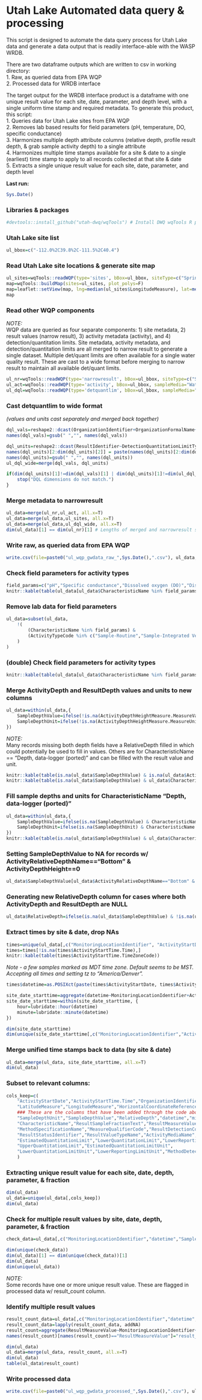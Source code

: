 # Utah Lake Automated data query & processing
This script is designed to automate the data query process for Utah Lake data and generate
a data output that is readily interface-able with the WASP WRDB.

There are two dataframe outputs which are written to csv in working directory:  
1. Raw, as queried data from EPA WQP  
2. Processed data for WRDB interface  

The target output for the WRDB interface product is a dataframe with one unique result value for each site, date, parameter, and depth level, with a single 
uniform time stamp and required metadata. To generate this product, this script:  
1. Queries data for Utah Lake sites from EPA WQP  
2. Removes lab based results for field parameters (pH, temperature, DO, specific conductance)  
3. Harmonizes multiple depth attribute columns (relative depth, profile result depth, & grab sample activity depth) to a single attribute  
4. Harmonizes multiple time stamps available for a site & date to a single (earliest) time stamp to apply to all records collected at that site & date  
5. Extracts a single unique result value for each site, date, parameter, and depth level  

**Last run:  **
```r
Sys.Date()
```

### Libraries & packages
```r
#devtools::install_github("utah-dwq/wqTools") # Install DWQ wqTools R package if necessary (see github.com/utah-dwq/wqTools for more info)


```

### Utah Lake site list
```r
ul_bbox=c("-112.0%2C39.8%2C-111.5%2C40.4")
```

### Read Utah Lake site locations & generate site map
```r
ul_sites=wqTools::readWQP(type='sites', bBox=ul_bbox, siteType=c("Spring","Well"), sampleMedia="Water") #Connection to WQP occasionally times out, function tries connection up to 10 times
map=wqTools::buildMap(sites=ul_sites, plot_polys=F)
map=leaflet::setView(map, lng=median(ul_sites$LongitudeMeasure), lat=median(ul_sites$LatitudeMeasure), zoom=10)
map
```

### Read other WQP components
*NOTE:*  
WQP data are queried as four separate components: 1) site metadata, 2) result values (narrow result), 3) activity metadata (activity), and 4) detection/quantitation limits. 
Site metadata, activity metadata, and detection/quantitation limits are all merged to narrow result to generate a single dataset. Multiple det/quant limits are often available 
for a single water quality result. These are cast to a wide format before merging to narrow result to maintain all available det/quant limits.

```r
ul_nr=wqTools::readWQP(type='narrowresult', bBox=ul_bbox, siteType=c("Spring","Well"), sampleMedia="Water", print=F)
ul_act=wqTools::readWQP(type='activity', bBox=ul_bbox, sampleMedia="Water")
ul_dql=wqTools::readWQP(type='detquantlim', bBox=ul_bbox, sampleMedia="Water")
```

### Cast detquantlim to wide format
*(values and units cast separately and merged back together)*

```r
dql_vals=reshape2::dcast(OrganizationIdentifier+OrganizationFormalName+ActivityIdentifier+MonitoringLocationIdentifier+ResultIdentifier+CharacteristicName~DetectionQuantitationLimitTypeName, value.var='DetectionQuantitationLimitMeasure.MeasureValue', data=ul_dql)
names(dql_vals)=gsub(" ","", names(dql_vals))

dql_units=reshape2::dcast(ResultIdentifier~DetectionQuantitationLimitTypeName, value.var='DetectionQuantitationLimitMeasure.MeasureUnitCode', data=ul_dql)
names(dql_units)[2:dim(dql_units)[2]] = paste(names(dql_units)[2:dim(dql_units)[2]], "Unit")
names(dql_units)=gsub(" ","", names(dql_units))
ul_dql_wide=merge(dql_vals, dql_units)

if(dim(dql_units)[1]!=dim(dql_vals)[1] | dim(dql_units)[1]!=dim(ul_dql_wide)[1]){
	stop("DQL dimensions do not match.")
}
```


### Merge metadata to narrowresult
```r
ul_data=merge(ul_nr,ul_act, all.x=T)
ul_data=merge(ul_data,ul_sites, all.x=T)
ul_data=merge(ul_data,ul_dql_wide, all.x=T)
dim(ul_data)[1] == dim(ul_nr)[1] # Lengths of merged and narrowresult should match
```

### Write raw, as queried data from EPA WQP
```r
write.csv(file=paste0("ul_wqp_gwdata_raw_",Sys.Date(),".csv"), ul_data, row.names=F)
```



### Check field parameters for activity types
```r
field_params=c("pH","Specific conductance","Dissolved oxygen (DO)","Dissolved oxygen saturation","Temperature, water")
knitr::kable(table(ul_data[ul_data$CharacteristicName %in% field_params,"ActivityTypeCode"]))
```

### Remove lab data for field parameters
```r
ul_data=subset(ul_data,
	!(
		(CharacteristicName %in% field_params) &
		(ActivityTypeCode %in% c("Sample-Routine","Sample-Integrated Vertical Profile","Quality Control Sample-Field Replicate"))
	)
)
```

### (double) Check field parameters for activity types
```r
knitr::kable(table(ul_data[ul_data$CharacteristicName %in% field_params,"ActivityTypeCode"]))
```

### Merge ActivityDepth and ResultDepth values and units to new columns
```r
ul_data=within(ul_data,{
	SampleDepthValue=ifelse(!is.na(ActivityDepthHeightMeasure.MeasureValue), ActivityDepthHeightMeasure.MeasureValue, ResultDepthHeightMeasure.MeasureValue)
	SampleDepthUnit=ifelse(!is.na(ActivityDepthHeightMeasure.MeasureUnitCode), as.character(ActivityDepthHeightMeasure.MeasureUnitCode), as.character(ResultDepthHeightMeasure.MeasureUnitCode))
})
```


*NOTE:*  
Many records missing both depth fields have a RelativeDepth filled in which could potentially be used to fill in values. Others are for CharacteristicName == "Depth, data-logger (ported)" and can be filled with the result value and unit.

```r
knitr::kable(table(is.na(ul_data$SampleDepthValue) & is.na(ul_data$ActivityRelativeDepthName)))
knitr::kable(table(is.na(ul_data$SampleDepthValue) & ul_data$CharacteristicName=="Depth, data-logger (ported)"))
```

### Fill sample depths and units for CharacteristicName "Depth, data-logger (ported)"
```r
ul_data=within(ul_data,{
	SampleDepthValue=ifelse(is.na(SampleDepthValue) & CharacteristicName == "Depth, data-logger (ported)", ResultMeasureValue, SampleDepthValue)
	SampleDepthUnit=ifelse(is.na(SampleDepthUnit) & CharacteristicName == "Depth, data-logger (ported)", as.character(ResultMeasure.MeasureUnitCode), as.character(SampleDepthUnit))
})
knitr::kable(table(is.na(ul_data$SampleDepthValue) & ul_data$CharacteristicName=="Depth, data-logger (ported)"))
```

### Setting SampleDepthValue to NA for records w/ ActivityRelativeDepthName=="Bottom" & ActivityDepthHeight==0
```r
ul_data$SampleDepthValue[ul_data$ActivityRelativeDepthName=="Bottom" & ul_data$ActivityDepthHeightMeasure.MeasureValue==0] = NA
```

### Generating new RelativeDepth column for cases where both ActivityDepth and ResultDepth are NULL
```r
ul_data$RelativeDepth=ifelse(is.na(ul_data$SampleDepthValue) & !is.na(ul_data$ActivityRelativeDepthName), as.character(ul_data$ActivityRelativeDepthName), NA)
```

### Extract times by site & date, drop NAs
```r
times=unique(ul_data[,c("MonitoringLocationIdentifier", "ActivityStartDate", "ActivityStartTime.Time", "ActivityStartTime.TimeZoneCode")])
times=times[!is.na(times$ActivityStartTime.Time),]
knitr::kable(table(times$ActivityStartTime.TimeZoneCode))
```
*Note - a few samples marked as MDT time zone. Default seems to be MST. Accepting all times and setting tz to "America/Denver".*

```r
times$datetime=as.POSIXct(paste(times$ActivityStartDate, times$ActivityStartTime.Time), format="%Y-%m-%d %H:%M:%S", tz="America/Denver")

site_date_starttime=aggregate(datetime~MonitoringLocationIdentifier+ActivityStartDate, data=times,FUN='min')
site_date_starttime=within(site_date_starttime, {
	hour=lubridate::hour(datetime)
	minute=lubridate::minute(datetime)
})

dim(site_date_starttime)
dim(unique(site_date_starttime[,c("MonitoringLocationIdentifier","ActivityStartDate")]))
```

### Merge unified time stamps back to data (by site & date)
```r
ul_data=merge(ul_data, site_date_starttime, all.x=T)
dim(ul_data)
```

### Subset to relevant columns:
```r
cols_keep=c(
	"ActivityStartDate","ActivityStartTime.Time","OrganizationIdentifier","OrganizationFormalName","MonitoringLocationIdentifier","MonitoringLocationName","MonitoringLocationTypeName",  
	"LatitudeMeasure","LongitudeMeasure","HorizontalCoordinateReferenceSystemDatumName",  
	### These are the columns that have been added through the code above  
	"SampleDepthUnit","SampleDepthValue","RelativeDepth","datetime","minute","hour",  
	"CharacteristicName","ResultSampleFractionText","ResultMeasureValue","ResultMeasure.MeasureUnitCode",  
	"MethodSpecificationName","MeasureQualifierCode","ResultDetectionConditionText",  
	"ResultStatusIdentifier","ResultValueTypeName","ActivityMediaName",  
	"EstimatedQuantitationLimit","LowerQuantitationLimit","LowerReportingLimit","MethodDetectionLevel",  
	"UpperQuantitationLimit","EstimatedQuantitationLimitUnit",  
	"LowerQuantitationLimitUnit","LowerReportingLimitUnit","MethodDetectionLevelUnit","UpperQuantitationLimitUnit"  
	)
```

### Extracting unique result value for each site, date, depth, parameter, & fraction
```r
dim(ul_data)
ul_data=unique(ul_data[,cols_keep])
dim(ul_data)
```

### Check for multiple result values by site, date, depth, parameter, & fraction
```r
check_data=ul_data[,c("MonitoringLocationIdentifier","datetime","SampleDepthValue","RelativeDepth","CharacteristicName","ResultSampleFractionText","ActivityStartDate","ActivityStartTime.Time")]

dim(unique(check_data))
dim(ul_data)[1] == dim(unique(check_data))[1]
dim(ul_data)
dim(unique(ul_data))

```
*NOTE:*  
Some records have one or more unique result value. These are flagged in processed data w/ result_count column.

### Identify multiple result values
```r
result_count_data=ul_data[,c("MonitoringLocationIdentifier","datetime","SampleDepthValue","RelativeDepth","ActivityStartDate","ActivityStartTime.Time","CharacteristicName","ResultSampleFractionText","ResultMeasureValue")]
result_count_data=lapply(result_count_data, addNA)
result_count=aggregate(ResultMeasureValue~MonitoringLocationIdentifier+datetime+SampleDepthValue+RelativeDepth+CharacteristicName+ResultSampleFractionText, result_count_data, FUN='length')
names(result_count)[names(result_count)=="ResultMeasureValue"]="result_count"

dim(ul_data)
ul_data=merge(ul_data, result_count, all.x=T)
dim(ul_data)
table(ul_data$result_count)
```

### Write processed data
```r
write.csv(file=paste0("ul_wqp_gwdata_processed_",Sys.Date(),".csv"), ul_data, row.names=F)
```


